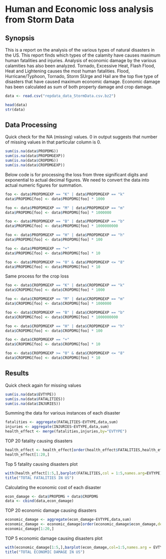 # Human and Economic loss analysis from Storm Data

## Synopsis

This is a report on the analysis of the various types of natural disasters in the US. This report finds which types of the calamity have causes maximum human fatalities and injuries. Analysis of economic damage by the various calamities has also been analyzed. Tornado, Excessive Heat, Flash Flood, Heat and Lightening causes the most human fatalities. Flood, Hurricane/Typhoon, Tornado, Storm SUrge and Hail are the top five type of disasters that have caused maximum economic damage. Economic damage has been calculated as sum of both property damage and crop damage.

```r
data <- read.csv("repdata_data_StormData.csv.bz2")

head(data)
str(data)
```

## Data Processing

Quick check for the NA (missing) values. 
0 in output suggests that number of missing values in that particular column is 0.

```r
sum(is.na(data$PROPDMG))
sum(is.na(data$PROPDMGEXP))
sum(is.na(data$CROPDMG))
sum(is.na(data$CROPDMGEXP))
```

Below code is for processing the loss from three significant digits and exponential to actual decimal figures. We need to convert the data into actual numeric figures for summation.

```r
foo <- data$PROPDMGEXP == "K" | data$PROPDMGEXP == "k"
data$PROPDMG[foo] <- data$PROPDMG[foo] * 1000

foo <- data$PROPDMGEXP == "M" | data$PROPDMGEXP == "m"
data$PROPDMG[foo] <- data$PROPDMG[foo] * 1000000

foo <- data$PROPDMGEXP == "B" | data$PROPDMGEXP == "b"
data$PROPDMG[foo] <- data$PROPDMG[foo] * 1000000000

foo <- data$PROPDMGEXP == "H" | data$PROPDMGEXP == "h"
data$PROPDMG[foo] <- data$PROPDMG[foo] * 100

foo <- data$PROPDMGEXP == "+"
data$PROPDMG[foo] <- data$PROPDMG[foo] * 10

foo <- data$PROPDMGEXP >= "0" & data$PROPDMGEXP <= "8"
data$PROPDMG[foo] <- data$PROPDMG[foo] * 10
```

Same process for the crop loss

```r
foo <- data$CROPDMGEXP == "K" | data$CROPDMGEXP == "k"
data$CROPDMG[foo] <- data$CROPDMG[foo] * 1000

foo <- data$CROPDMGEXP == "M" | data$CROPDMGEXP == "m"
data$CROPDMG[foo] <- data$CROPDMG[foo] * 1000000

foo <- data$CROPDMGEXP == "B" | data$CROPDMGEXP == "b"
data$CROPDMG[foo] <- data$CROPDMG[foo] * 1000000000

foo <- data$CROPDMGEXP == "H" | data$CROPDMGEXP == "h"
data$CROPDMG[foo] <- data$CROPDMG[foo] * 100

foo <- data$CROPDMGEXP == "+"
data$CROPDMG[foo] <- data$CROPDMG[foo] * 10

foo <- data$CROPDMGEXP >= "0" & data$CROPDMGEXP <= "8"
data$CROPDMG[foo] <- data$CROPDMG[foo] * 10
```

## Results

Quick check again for missing values

```r
sum(is.na(data$EVTYPE))
sum(is.na(data$FATALITIES))
sum(is.na(data$INJURIES))
```

Summing the data for various instances of each disaster

```r
fatalities <- aggregate(FATALITIES~EVTYPE,data,sum)
injuries <- aggregate(INJURIES~EVTYPE,data,sum)
health_effect <- merge(fatalities,injuries,by="EVTYPE")
```

TOP 20 fatality causing disasters

```r
health_effect <- health_effect[order(health_effect$FATALITIES,health_effect$INJURIES,decreasing = TRUE),]
health_effect[1:20,]
```

Top 5 fatality causing disasters plot

```r
with(health_effect[1:5,],barplot(FATALITIES,col = 1:5,names.arg=EVTYPE))
title("TOTAL FATALITIES IN US")
```

Calculating the economic cost of each disaster

```r
econ_damage <- data$PROPDMG + data$CROPDMG
data <- cbind(data,econ_damage)
```

TOP 20 economic damage causing disasters

```r
economic_damage <- aggregate(econ_damage~EVTYPE,data,sum)
economic_damage <- economic_damage[order(economic_damage$econ_damage,decreasing = TRUE),]
economic_damage[1:20,]
```

TOP 5 economic damage causing disasters plot

```r
with(economic_damage[1:5,],barplot(econ_damage,col=1:5,names.arg = EVTYPE))
title("TOTAL ECONOMIC DAMAGE IN US")
```